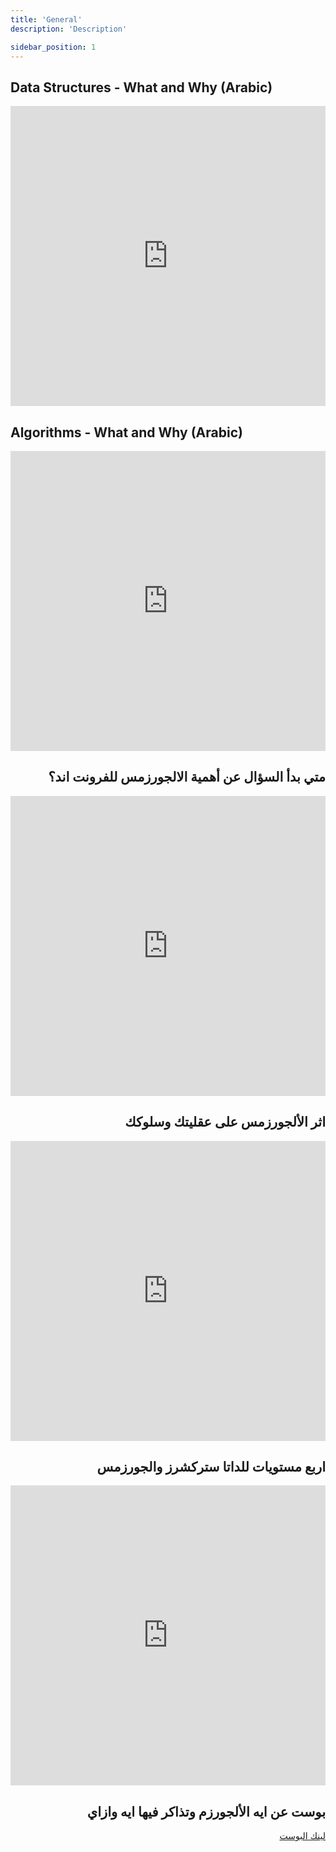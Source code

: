 ```yaml
---
title: 'General'
description: 'Description'

sidebar_position: 1
---
```


## Data Structures - What and Why (Arabic)

<iframe
    width="100%"
    height="480"
    src="https://www.youtube.com/embed/N-vU8VZ5ukA?list=PLPt2dINI2MIZX2EtY81WI-lDkvhKziLKM"
    title="Data Structures - What and Why (Arabic)"
    frameBorder="0"
    allow="accelerometer; autoplay; clipboard-write; encrypted-media; gyroscope; picture-in-picture; web-share"
    allowFullScreen
></iframe>

## Algorithms - What and Why (Arabic)

<iframe
    width="100%"
    height="480"
    src="https://www.youtube.com/embed/mURktueKdmU"
    title="Algorithms - What and Why (Arabic)"
    frameBorder="0"
    allow="accelerometer; autoplay; clipboard-write; encrypted-media; gyroscope; picture-in-picture; web-share"
    allowFullScreen
></iframe>

<div dir="rtl">

## متي بدأ السؤال عن أهمية الالجورزمس للفرونت اند؟

<iframe
    width="100%"
    height="480"
    src="https://www.youtube.com/embed/w0-Lg5F4YrA?list=PLPt2dINI2MIbovkDIgoZ53wxP_526Wa_R"
    title="Shorts  متي بدأ السؤال عن أهمية الالجورزمس للفرونت اند؟"
    frameBorder="0"
    allow="accelerometer; autoplay; clipboard-write; encrypted-media; gyroscope; picture-in-picture; web-share"
    allowFullScreen
></iframe>

## اثر الألجورزمس على عقليتك وسلوكك

<iframe
    width="100%"
    height="480"
    src="https://www.youtube.com/embed/-oORn0GOWe4?list=PLPt2dINI2MIbovkDIgoZ53wxP_526Wa_R"
    title="Shorts اثر الألجورزمس على عقليتك وسلوكك"
    frameBorder="0"
    allow="accelerometer; autoplay; clipboard-write; encrypted-media; gyroscope; picture-in-picture; web-share"
    allowFullScreen
></iframe>

## اربع مستويات للداتا ستركشرز والجورزمس

<iframe
    width="100%"
    height="480"
    src="https://www.youtube.com/embed/YwkEC_zhBp4?list=PLPt2dINI2MIbovkDIgoZ53wxP_526Wa_R"
    title="Shorts اربع مستويات للداتا ستركشرز والجورزمس"
    frameBorder="0"
    allow="accelerometer; autoplay; clipboard-write; encrypted-media; gyroscope; picture-in-picture; web-share"
    allowFullScreen
></iframe>

## بوست عن ايه الألجورزم وتذاكر فيها ايه وازاي

[لينك البوست](https://www.facebook.com/groups/cseknowledgeexchange/posts/4851780008250236/)

</div>
